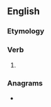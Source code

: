 ==English==

===Etymology===
{{suffix|run|eth|lang=en}}

===Verb===
{{head|en|verb form}}

# {{en-archaic third-person singular of|run}}

===Anagrams===
* {{anagrams|en|a=ehnnrtu|hunnert}}